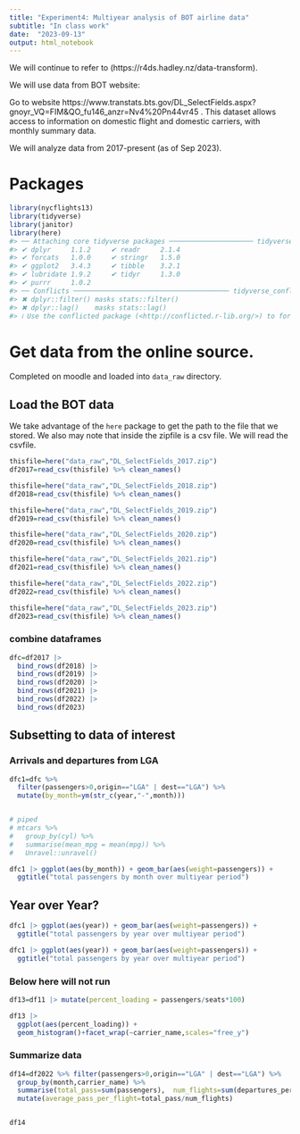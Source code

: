 ```yaml
---
title: "Experiment4: Multiyear analysis of BOT airline data"
subtitle: "In class work"
date:  "2023-09-13"
output: html_notebook
---
```



We will continue to refer to (https://r4ds.hadley.nz/data-transform).

We will use data from BOT website: 

 
Go to website  https://www.transtats.bts.gov/DL_SelectFields.aspx?gnoyr_VQ=FIM&QO_fu146_anzr=Nv4%20Pn44vr45 .  This dataset allows access to information on domestic flight and domestic carriers, with monthly summary data.

We will analyze data from 2017-present (as of Sep 2023).



# Packages


```r
library(nycflights13)
library(tidyverse)
library(janitor)
library(here)
#> ── Attaching core tidyverse packages ───────────────────── tidyverse 2.0.0 ──
#> ✔ dplyr     1.1.2     ✔ readr     2.1.4
#> ✔ forcats   1.0.0     ✔ stringr   1.5.0
#> ✔ ggplot2   3.4.3     ✔ tibble    3.2.1
#> ✔ lubridate 1.9.2     ✔ tidyr     1.3.0
#> ✔ purrr     1.0.2     
#> ── Conflicts ─────────────────────────────────────── tidyverse_conflicts() ──
#> ✖ dplyr::filter() masks stats::filter()
#> ✖ dplyr::lag()    masks stats::lag()
#> ℹ Use the conflicted package (<http://conflicted.r-lib.org/>) to force all conflicts to become errors
```

# Get data from the online source.

Completed on moodle and loaded into `data_raw` directory.


## Load the BOT data

We take advantage of the `here` package to get the path to the file that we stored.  We also may note that inside the zipfile is a csv file.  We will read the csvfile.



```r
thisfile=here("data_raw","DL_SelectFields_2017.zip")
df2017=read_csv(thisfile) %>% clean_names()

thisfile=here("data_raw","DL_SelectFields_2018.zip")
df2018=read_csv(thisfile) %>% clean_names()

thisfile=here("data_raw","DL_SelectFields_2019.zip")
df2019=read_csv(thisfile) %>% clean_names()

thisfile=here("data_raw","DL_SelectFields_2020.zip")
df2020=read_csv(thisfile) %>% clean_names()

thisfile=here("data_raw","DL_SelectFields_2021.zip")
df2021=read_csv(thisfile) %>% clean_names()

thisfile=here("data_raw","DL_SelectFields_2022.zip")
df2022=read_csv(thisfile) %>% clean_names()

thisfile=here("data_raw","DL_SelectFields_2023.zip")
df2023=read_csv(thisfile) %>% clean_names()

```

### combine dataframes 

```r
dfc=df2017 |>
  bind_rows(df2018) |>
  bind_rows(df2019) |>
  bind_rows(df2020) |>
  bind_rows(df2021) |>
  bind_rows(df2022) |>
  bind_rows(df2023)

```




## Subsetting to data of interest


### Arrivals and departures from LGA

```r
dfc1=dfc %>%
  filter(passengers>0,origin=="LGA" | dest=="LGA") %>%
  mutate(by_month=ym(str_c(year,"-",month))) 


# piped
# mtcars %>%
#   group_by(cyl) %>% 
#   summarise(mean_mpg = mean(mpg)) %>%
#   Unravel::unravel()

```



```r

dfc1 |> ggplot(aes(by_month)) + geom_bar(aes(weight=passengers)) +
  ggtitle("total passengers by month over multiyear period")
```

## Year over Year?

```r

dfc1 |> ggplot(aes(year)) + geom_bar(aes(weight=passengers)) +
  ggtitle("total passengers by year over multiyear period")
```

```r

dfc1 |> ggplot(aes(year)) + geom_bar(aes(weight=passengers)) +
  ggtitle("total passengers by year over multiyear period")
```

### Below here will not run
 
```r
df13=df11 |> mutate(percent_loading = passengers/seats*100)

df13 |> 
  ggplot(aes(percent_loading)) +
  geom_histogram()+facet_wrap(~carrier_name,scales="free_y")

```


### Summarize data

```r
df14=df2022 %>% filter(passengers>0,origin=="LGA" | dest=="LGA") %>% 
  group_by(month,carrier_name) %>% 
  summarise(total_pass=sum(passengers),  num_flights=sum(departures_performed)) %>%
  mutate(average_pass_per_flight=total_pass/num_flights)


df14 
```




